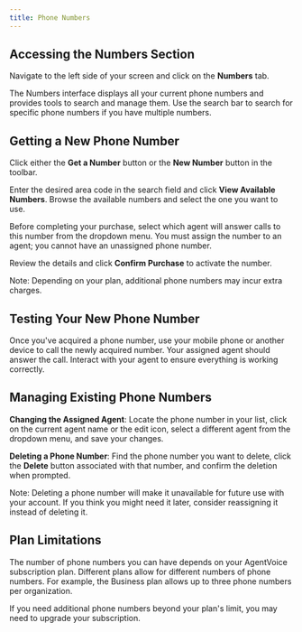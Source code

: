 ```yaml
---
title: Phone Numbers
---
```


## Accessing the Numbers Section

Navigate to the left side of your screen and click on the **Numbers** tab.

The Numbers interface displays all your current phone numbers and provides tools to search and manage them. Use the search bar to search for specific phone numbers if you have multiple numbers.

## Getting a New Phone Number

Click either the **Get a Number** button or the **New Number** button in the toolbar.

Enter the desired area code in the search field and click **View Available Numbers**. Browse the available numbers and select the one you want to use.

Before completing your purchase, select which agent will answer calls to this number from the dropdown menu. You must assign the number to an agent; you cannot have an unassigned phone number.

Review the details and click **Confirm Purchase** to activate the number.

Note: Depending on your plan, additional phone numbers may incur extra charges.

## Testing Your New Phone Number

Once you've acquired a phone number, use your mobile phone or another device to call the newly acquired number. Your assigned agent should answer the call. Interact with your agent to ensure everything is working correctly.

## Managing Existing Phone Numbers

**Changing the Assigned Agent**: Locate the phone number in your list, click on the current agent name or the edit icon, select a different agent from the dropdown menu, and save your changes.

**Deleting a Phone Number**: Find the phone number you want to delete, click the **Delete** button associated with that number, and confirm the deletion when prompted.

Note: Deleting a phone number will make it unavailable for future use with your account. If you think you might need it later, consider reassigning it instead of deleting it.

## Plan Limitations

The number of phone numbers you can have depends on your AgentVoice subscription plan. Different plans allow for different numbers of phone numbers. For example, the Business plan allows up to three phone numbers per organization.

If you need additional phone numbers beyond your plan's limit, you may need to upgrade your subscription.